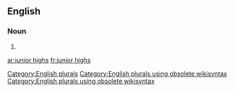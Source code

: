 
==English==

===Noun===
{{head|en}}

# {{plural of|junior high}}

[[Category:English plurals]][[Category:English plurals using obsolete wikisyntax]][[Category:English plurals using obsolete wikisyntax]]

[[ar:junior highs]]
[[fr:junior highs]]